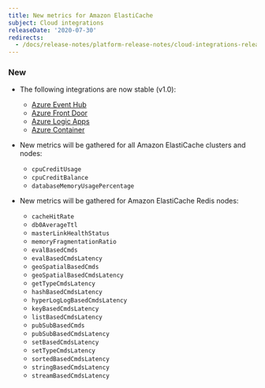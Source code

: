 ```yaml
---
title: New metrics for Amazon ElastiCache
subject: Cloud integrations
releaseDate: '2020-07-30'
redirects:
  - /docs/release-notes/platform-release-notes/cloud-integrations-release-notes/2020-07-30-new-metrics-amazon-elasticache
---
```


### New

* The following integrations are now stable (v1.0):

  * [Azure Event Hub](https://docs.newrelic.com/docs/integrations/microsoft-azure-integrations/azure-integrations-list/azure-event-hub-monitoring-integration)
  * [Azure Front Door](https://docs.newrelic.com/docs/integrations/microsoft-azure-integrations/azure-integrations-list/azure-front-door-monitoring-integration)
  * [Azure Logic Apps](https://docs.newrelic.com/docs/integrations/microsoft-azure-integrations/azure-integrations-list/azure-logic-apps-monitoring-integration)
  * [Azure Container](https://docs.newrelic.com/docs/integrations/microsoft-azure-integrations/azure-integrations-list/azure-containers-monitoring-integration)

  [](https://docs.newrelic.com/docs/integrations/microsoft-azure-integrations/azure-integrations-list/azure-containers-monitoring-integration)
* New metrics will be gathered for all Amazon ElastiCache clusters and nodes:
  * `cpuCreditUsage`
  * `cpuCreditBalance`
  * `databaseMemoryUsagePercentage`
* New metrics will be gathered for Amazon ElastiCache Redis nodes:
  * `cacheHitRate`
  * `db0AverageTtl`
  * `masterLinkHealthStatus`
  * `memoryFragmentationRatio`
  * `evalBasedCmds`
  * `evalBasedCmdsLatency`
  * `geoSpatialBasedCmds`
  * `geoSpatialBasedCmdsLatency`
  * `getTypeCmdsLatency`
  * `hashBasedCmdsLatency`
  * `hyperLogLogBasedCmdsLatency`
  * `keyBasedCmdsLatency`
  * `listBasedCmdsLatency`
  * `pubSubBasedCmds`
  * `pubSubBasedCmdsLatency`
  * `setBasedCmdsLatency`
  * `setTypeCmdsLatency`
  * `sortedBasedCmdsLatency`
  * `stringBasedCmdsLatency`
  * `streamBasedCmdsLatency`
